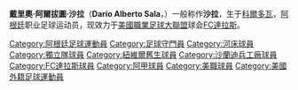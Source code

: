 {{noteTA
|G1=南美球會
}}
{{Football player infobox
| playername= 沙拉
| fullname = Darío Alberto Sala
| nickname = 
| image = [[File:Dario_Sala.JPG|240px]]
| dateofbirth = {{birth date and age|1974|10|17}}
| cityofbirth = [[科爾多瓦_(阿根廷)|科爾多瓦]] 
| countryofbirth = [[阿根廷|阿根廷]]
| height = 6'3''
| currentclub  = [[FC達拉斯|FC達拉斯]]
| clubnumber = 44
| position = 守門員
| youthyears = 1995<br/>1995<br/>1995
| youthclubs = [[聖羅倫素|聖羅倫素]]<br/>[[泰拿尼斯體育會|泰拿雷斯]]<br/>{{tsl|en|Club Atlético Racing de Córdoba||哥杜巴競賽}}
| years = 1996-99<br/>1999<br/>2000-01<br/>2001-02<br/>2003<br/>2004<br/>2004<br/>2005<br/>2006-
| clubs = [[贝尔格拉诺竞技俱乐部|貝爾格雷諾]]<br/>[[洛斯安第斯競技會|洛斯安第斯]]<br/>[[河床隊|河床隊]]<br/>[[獨立隊|獨立隊]]（外借）<br/>[[卡利體育會|卡利體育會]]（外借）<br/>[[紐維爾舊生|紐維爾舊生]]<br/>[[基亞帕斯足球會|恰帕斯]]<br/>[[萨兰迪阿森纳|萨兰迪阿森纳]]<br/>[[FC達拉斯|FC達拉斯]]
| caps(goals) = <br/>{{0|0}}0 (0)<br/>{{0|0}}0 (0)<br/>{{0}}17 (0)<br/><br/>{{0|0}}0 (0)<br/><br/>{{0|0}}3 (0)<br/>{{0}}54 (0)
| nationalyears = 
| nationalteam = 
| nationalcaps(goals) =
| pcupdate = 24 May 2008
| ntupdate = 16 July 2006
}}
'''戴里奧·阿爾拔圖·沙拉'''（'''Darío Alberto Sala'''，{{bd|1974年|10月17日|||S}}）一般称作'''沙拉'''，生于[[科爾多瓦_(阿根廷)|科爾多瓦]]，[[阿根廷|阿根廷]]职业足球运动员，现效力于[[美國職業足球大聯盟|美國職業足球大聯盟]]球会[[FC達拉斯|FC達拉斯]]。

{{DEFAULTSORT:Sala, Dario}}
[[Category:阿根廷足球運動員|Category:阿根廷足球運動員]]
[[Category:足球守門員|Category:足球守門員]]
[[Category:河床球員|Category:河床球員]]
[[Category:獨立隊球員|Category:獨立隊球員]]
[[Category:紐維爾舊生球員|Category:紐維爾舊生球員]]
[[Category:沙蘭迪兵工廠球員|Category:沙蘭迪兵工廠球員]]
[[Category:FC達拉斯球員|Category:FC達拉斯球員]]
[[Category:阿甲球員|Category:阿甲球員]]
[[Category:美職球員|Category:美職球員]]
[[Category:美國外籍足球運動員|Category:美國外籍足球運動員]]